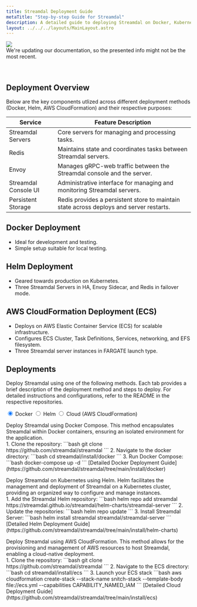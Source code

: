```yaml
---
title: Streamdal Deployment Guide
metaTitle: "Step-by-step Guide for Streamdal"
description: A detailed guide to deploying Streamdal on Docker, Kubernetes (Helm), and AWS (Cloud Formation).
layout: ../../../layouts/MainLayout.astro
---
```



<div class="addl-wrapper">
<div class="addl">
<img src={information} class="uimage" />
<div class="addlcontent">
We're updating our documentation, so the presented info might not be the
most recent.
</div>
</div>
</div>
<br />
<br />

## Deployment Overview

Below are the key components utlized across different deployment methods 
(Docker, Helm, AWS CloudFormation) and their respective purposes:

| Service             | Feature Description                                                       |
|---------------------|--------------------------------------------------------------------------|
| Streamdal Servers   | Core servers for managing and processing tasks.                         |
| Redis               | Maintains state and coordinates tasks between Streamdal servers.        |
| Envoy               | Manages gRPC-web traffic between the Streamdal console and the server.  |
| Streamdal Console UI| Administrative interface for managing and monitoring Streamdal servers.|
| Persistent Storage  | Redis provides a persistent store to maintain state across deploys and server restarts. |


## Docker Deployment
- Ideal for development and testing.
- Simple setup suitable for local testing.

## Helm Deployment
- Geared towards production on Kubernetes.
- Three Streamdal Servers in HA, Envoy Sidecar, and Redis in failover mode.

## AWS CloudFormation Deployment (ECS)
- Deploys on AWS Elastic Container Service (ECS) for scalable infrastructure.
- Configures ECS Cluster, Task Definitions, Services, networking, and EFS 
filesystem.
- Three Streamdal server instances in FARGATE launch type.

## Deployments

Deploy Streamdal using one of the following methods. Each tab provides a brief 
description of the deployment method and steps to deploy. For detailed 
instructions and configurations, refer to the README in the respective 
repositories.

<div class="pc-tabx w-full max-w-2xl m-0">
  <input checked id="tab1" type="radio" name="pct" class="hidden peer/tab1" />
  <label
    for="tab1"
    class="font-medium text-sm leading-7 float-left py-4 px-6 border-b-2 border-purple-divider mb--4 text-white peer-checked/tab1:border-b-4 peer-checked/tab1:border-purple-bright peer-checked/tab1:font-bold"
  >
    Docker
  </label>
  <input id="tab2" type="radio" name="pct" class="hidden peer/tab2" />
  <label
    for="tab2"
    class="font-medium text-sm leading-7 float-left py-4 px-6 border-b-2 border-purple-divider mb--4 text-white peer-checked/tab2:border-b-4 peer-checked/tab2:border-purple-bright peer-checked/tab2:font-bold"
  >
    Helm
  </label>
  <input id="tab3" type="radio" name="pct" class="hidden peer/tab3" />
  <label
    for="tab3"
    class="font-medium text-sm leading-7 float-left py-4 px-6 border-b-2 border-purple-divider mb--4 text-white peer-checked/tab3:border-b-4 peer-checked/tab3:border-purple-bright peer-checked/tab3:font-bold"
  >
    Cloud (AWS CloudFormation)
  </label>
  <div class="hidden peer-checked/tab1:block clear-both p-5 w-full">
    <p>
      Deploy Streamdal using Docker Compose. This method encapsulates Streamdal within Docker containers, ensuring an isolated environment for the application.
      <br/>
      1. Clone the repository: 
         ```bash
         git clone https://github.com/streamdal/streamdal
         ```
      2. Navigate to the docker directory:
         ```bash
         cd streamdal/install/docker
         ```
      3. Run Docker Compose:
         ```bash
         docker-compose up -d
         ```
      [Detailed Docker Deployment Guide](https://github.com/streamdal/streamdal/tree/main/install/docker)
    </p>
  </div>
  <div class="hidden peer-checked/tab2:block clear-both p-5 w-full">
    <p>
      Deploy Streamdal on Kubernetes using Helm. Helm facilitates the management and deployment of Streamdal on a Kubernetes cluster, providing an organized way to configure and manage instances.
      <br/>
      1. Add the Streamdal Helm repository:
         ```bash
         helm repo add streamdal https://streamdal.github.io/streamdal/helm-charts/streamdal-server
         ```
      2. Update the repositories:
         ```bash
         helm repo update
         ```
      3. Install Streamdal Server:
         ```bash
         helm install streamdal streamdal/streamdal-server
         ```
      [Detailed Helm Deployment Guide](https://github.com/streamdal/streamdal/tree/main/install/helm-charts)
    </p>
  </div>
  <div class="hidden peer-checked/tab3:block clear-both p-5 w-full">
    <p>
      Deploy Streamdal using AWS CloudFormation. This method allows for the provisioning and management of AWS resources to host Streamdal, enabling a cloud-native deployment.
      <br/>
      1. Clone the repository: 
         ```bash
         git clone https://github.com/streamdal/streamdal
         ```
      2. Navigate to the ECS directory:
         ```bash
         cd streamdal/install/ecs
         ```
      3. Launch your ECS stack
         ```bash
         aws cloudformation create-stack --stack-name snitch-stack --template-body file://ecs.yml --capabilities CAPABILITY_NAMED_IAM
         ```
      [Detailed Cloud Deployment Guide](https://github.com/streamdal/streamdal/tree/main/install/ecs)
    </p>
  </div>
</div>
